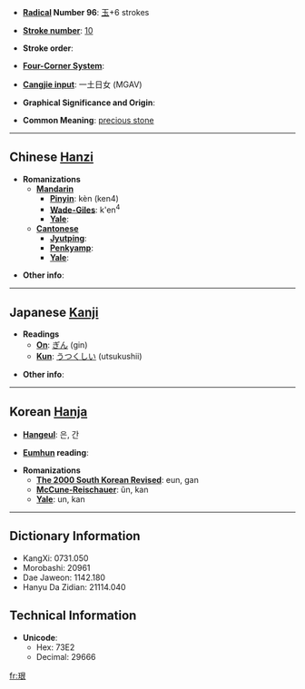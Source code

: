 * '''[[Wiktionary:Chinese radical index| Radical]] Number 96''': [[Wiktionary:Chinese radical index 玉|玉]]+6 strokes

* '''[[Wiktionary:Chinese total strokes index|Stroke number]]''': [[Wiktionary:Chinese total strokes index 10|10]]

* '''Stroke order''': 

* '''[[Wiktionary:Chinese four corner index|Four-Corner System]]''': 

* '''[[Wiktionary:Chinese Cangjie index|Cangjie input]]''': 一土日女 (MGAV)

* '''Graphical Significance and Origin''': 

* '''Common Meaning''': [[precious stone]]

----

== Chinese [[Hanzi]] ==

* '''Romanizations'''
** '''[[Mandarin]]'''
*** '''[[Pinyin]]''': kèn (ken4)
*** '''[[Wade-Giles]]''': k'en<sup>4</sup>
*** '''[[Yale]]''': 
** '''[[Cantonese]]'''
*** '''[[Jyutping]]''':
*** '''[[Penkyamp]]''': 
*** '''[[Yale]]''': 

* '''Other info''': 

----

== Japanese [[Kanji]] ==

* '''Readings'''
** '''[[On]]''': [[ぎん]] (gin)
** '''[[Kun]]''': [[うつくしい]] (utsukushii)

* '''Other info''':  

----

== Korean [[Hanja]] ==

* '''[[Hangeul]]''': 은, 간

* '''[[Eumhun]] reading''': 

* '''Romanizations'''
** '''[[The 2000 South Korean Revised Romanization|The 2000 South Korean Revised]]''': eun, gan
** '''[[McCune-Reischauer]]''': ŭn, kan
** '''[[Yale]]''': un, kan

----

== Dictionary Information ==

* KangXi: 0731.050
* Morobashi: 20961
* Dae Jaweon: 1142.180
* Hanyu Da Zidian: 21114.040

== Technical Information ==

* '''Unicode''':
** Hex: 73E2
** Decimal: 29666

[[fr:珢]]